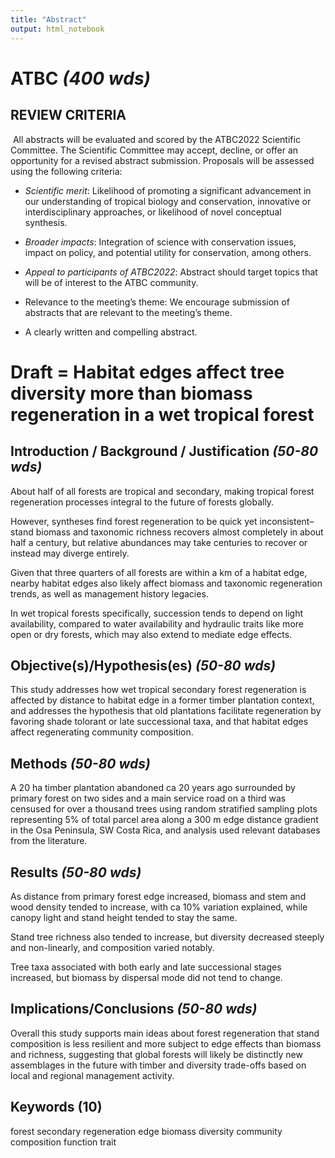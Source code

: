 ```yaml
---
title: "Abstract"
output: html_notebook
---
```




# ATBC *(400 wds)*



## REVIEW CRITERIA
​
All abstracts will be evaluated and scored by the ATBC2022 Scientific Committee. The Scientific Committee may accept, decline, or offer an opportunity for a revised abstract submission. Proposals will be assessed using the following criteria: 

- *Scientific merit*: Likelihood of promoting a significant advancement in our understanding of tropical biology and conservation, innovative or interdisciplinary approaches, or likelihood of novel conceptual synthesis. 

- *Broader impacts*: Integration of science with conservation issues, impact on policy, and potential utility for conservation, among others. 

- *Appeal to participants of ATBC2022*: Abstract should target topics that will be of interest to the ATBC community. 

- Relevance to the meeting's theme: We encourage submission of abstracts that are relevant to the meeting’s theme.

- A clearly written and compelling abstract.



# Draft = Habitat edges affect tree diversity more than biomass regeneration in a wet tropical forest



## Introduction / Background / Justification *(50-80 wds)*



About half of all forests are tropical and secondary, making tropical forest regeneration processes integral to the future of forests globally.

However, syntheses find forest regeneration to be quick yet inconsistent--stand biomass and taxonomic richness recovers almost completely in about half a century, but relative abundances may take centuries to recover or instead may diverge entirely.

Given that three quarters of all forests are within a km of a habitat edge, nearby habitat edges also likely affect biomass and taxonomic regeneration trends, as well as management history legacies.

In wet tropical forests specifically, succession tends to depend on light availability, compared to water availability and hydraulic traits like more open or dry forests, which may also extend to mediate edge effects.



## Objective(s)/Hypothesis(es) *(50-80 wds)*



This study addresses how wet tropical secondary forest regeneration is affected by distance to habitat edge in a former timber plantation context, and
addresses the hypothesis that old plantations facilitate regeneration by favoring shade tolorant or late successional taxa, and that habitat edges affect regenerating community composition.



## Methods *(50-80 wds)*



A 20 ha timber plantation abandoned ca 20 years ago surrounded by primary forest on two sides and a main service road on a third was censused for over a thousand trees using random stratified sampling plots representing 5% of total parcel area along a 300 m edge distance gradient in the Osa Peninsula, SW Costa Rica, and analysis used relevant databases from the literature.



## Results *(50-80 wds)*



As distance from primary forest edge increased, biomass and stem and wood density tended to increase, with ca 10% variation explained, while canopy light and stand height tended to stay the same.

Stand tree richness also tended to increase, but diversity decreased steeply and non-linearly, and composition varied notably.

Tree taxa associated with both early and late successional stages increased, but biomass by dispersal mode did not tend to change.



## Implications/Conclusions *(50-80 wds)*



Overall this study supports main ideas about forest regeneration that stand composition is less resilient and more subject to edge effects than biomass and richness, suggesting that global forests will likely be distinctly new assemblages in the future with timber and diversity trade-offs based on local and regional management activity.



## Keywords (10)



forest
secondary
regeneration
edge
biomass
diversity
community
composition
function
trait
